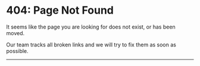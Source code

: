 
# 404: Page Not Found

It seems like the page you are looking for does not exist, or has been moved.

Our team tracks all broken links and we will try to fix them as soon as possible.

--- 

<strong>
  <NotFoundPage />
</strong>
